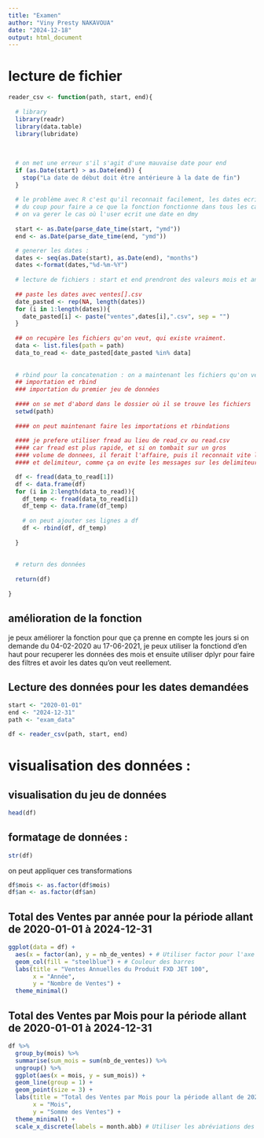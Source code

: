```yaml
---
title: "Examen"
author: "Viny Presty NAKAVOUA"
date: "2024-12-18"
output: html_document
---
```



# lecture de fichier

```r
reader_csv <- function(path, start, end){
  
  # library
  library(readr)
  library(data.table)
  library(lubridate)
  
  
  
  # on met une erreur s'il s'agit d'une mauvaise date pour end 
  if (as.Date(start) > as.Date(end)) {
    stop("La date de début doit être antérieure à la date de fin")
  }
  
  # le problème avec R c'est qu'il reconnait facilement, les dates ecrits en ymd
  # du coup pour faire a ce que la fonction fonctionne dans tous les cas,
  # on va gerer le cas où l'user ecrit une date en dmy
  
  start <- as.Date(parse_date_time(start, "ymd"))
  end <- as.Date(parse_date_time(end, "ymd"))

  # generer les dates :
  dates <- seq(as.Date(start), as.Date(end), "months")
  dates <-format(dates,"%d-%m-%Y")
  
  # lecture de fichiers : start et end prendront des valeurs mois et années
  
  ## paste les dates avec ventes[].csv
  date_pasted <- rep(NA, length(dates))
  for (i in 1:length(dates)){
    date_pasted[i] <- paste("ventes",dates[i],".csv", sep = "")
  }
  
  ## on recupère les fichiers qu'on veut, qui existe vraiment.
  data <- list.files(path = path)
  data_to_read <- date_pasted[date_pasted %in% data]
  
  
  # rbind pour la concatenation : on a maintenant les fichiers qu'on veut
  ## importation et rbind
  ### importation du premier jeu de données
  
  #### on se met d'abord dans le dossier où il se trouve les fichiers
  setwd(path)
  
  #### on peut maintenant faire les importations et rbindations
  
  #### je prefere utiliser fread au lieu de read_cv ou read.csv
  #### car fread est plus rapide, et si on tombait sur un gros
  #### volume de donnees, il ferait l'affaire, puis il reconnait vite le separateur
  #### et delimiteur, comme ça on evite les messages sur les delimiteurs

  df <- fread(data_to_read[1])
  df <- data.frame(df)
  for (i in 2:length(data_to_read)){
    df_temp <- fread(data_to_read[i])
    df_temp <- data.frame(df_temp)
    
    # on peut ajouter ses lignes a df
    df <- rbind(df, df_temp)
    
  }
  
  
  # return des données 
  
  return(df)
  
}
```




## amélioration de la fonction
je peux améliorer la fonction pour que ça prenne en compte les jours si on demande du 04-02-2020 au 17-06-2021, je peux utiliser la fonctiond d'en haut pour recuperer les données des mois
et ensuite utiliser dplyr pour faire des filtres et avoir les dates qu'on veut reellement.



## Lecture des données pour les dates demandées

```r
start <- "2020-01-01"
end <- "2024-12-31"
path <- "exam_data"
```





```r
df <- reader_csv(path, start, end)
```





# visualisation des données :

## visualisation du jeu de données

```r
head(df)
```


## formatage de données :

```r
str(df)
```


on peut appliquer ces transformations


```r
df$mois <- as.factor(df$mois)
df$an <- as.factor(df$an)

```


## Total des Ventes par année pour la période allant de 2020-01-01 à 2024-12-31


```r
ggplot(data = df) +
  aes(x = factor(an), y = nb_de_ventes) + # Utiliser factor pour l'axe x
  geom_col(fill = "steelblue") + # Couleur des barres
  labs(title = "Ventes Annuelles du Produit FXD JET 100",
       x = "Année",
       y = "Nombre de Ventes") +
  theme_minimal()

```





## Total des Ventes par Mois pour la période allant de 2020-01-01 à 2024-12-31

```r
df %>% 
  group_by(mois) %>% 
  summarise(sum_mois = sum(nb_de_ventes)) %>% 
  ungroup() %>% 
  ggplot(aes(x = mois, y = sum_mois)) + 
  geom_line(group = 1) + 
  geom_point(size = 3) + 
  labs(title = "Total des Ventes par Mois pour la période allant de 2020-01-01 à 2024-12-31" ,
       x = "Mois",
       y = "Somme des Ventes") +
  theme_minimal() +
  scale_x_discrete(labels = month.abb) # Utiliser les abréviations des mois, au lieu des chiffres
```









